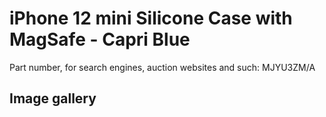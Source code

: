 # iPhone 12 mini Silicone Case with MagSafe - Capri Blue

Part number, for search engines, auction websites and such: MJYU3ZM/A

## Image gallery

<div style={{ width: "768px" }}>
  <GalleryComponent
    images={[
      {
        original: "/everysource/MJYU3",
        thumbnail: "/everypreview/MJYU3",
      },
      {
        original: "/everysource/MJYU3_AV01",
        thumbnail: "/everypreview/MJYU3_AV01",
      },
      {
        original: "/everysource/MJYU3_AV02",
        thumbnail: "/everypreview/MJYU3_AV02",
      },
      {
        original: "/everysource/MJYU3_AV03",
        thumbnail: "/everypreview/MJYU3_AV03",
      },
      {
        original: "/everysource/MJYU3_AV04",
        thumbnail: "/everypreview/MJYU3_AV04",
      },
      {
        original: "/everysource/MJYU3_AV05",
        thumbnail: "/everypreview/MJYU3_AV05",
      }
    ]}
  />
</div>